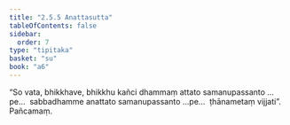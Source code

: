 ```yaml
---
title: "2.5.5 Anattasutta"
tableOfContents: false
sidebar:
  order: 7
type: "tipitaka"
basket: "su"
book: "a6"
---
```



<DynamicBreadcrumb />

<Division number="100" book="a6">

<Paragraph number="723" book="a6">
“So vata, bhikkhave, bhikkhu kañci dhammaṃ attato samanupassanto …pe…  sabbadhamme anattato samanupassanto …pe…  ṭhānametaṃ vijjati”.

</Paragraph>
</Division>

<Paragraph number="724" type="center" book="a6">
Pañcamaṃ.
</Paragraph>
